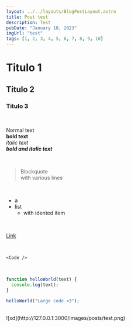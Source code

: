 ```yaml
---
layout: ../../layouts/BlogPostLayout.astro
title: Post test
description: Test
pubDate: "January 18, 2023"
imgUrl: "test"
tags: [1, 2, 3, 4, 5, 6, 7, 8, 9, 10]
---
```


# Titulo 1<br />

## Titulo 2<br />

### Titulo 3

<br />

Normal text<br />
**bold text**<br />
_italic text_<br />
**_bold and italic text_**

<br />

> Blockquote<br />
> with various lines

<br />

- a
- list
  - with idented item

<br />

[Link](https://youtube.com/)

<br />

`<Code />`

<br />

```javascript
function helloWorld(text) {
  console.log(text);
}

helloWorld("Large code <3");
```

<br />
![xd](http://127.0.0.1:3000/images/posts/test.png)
